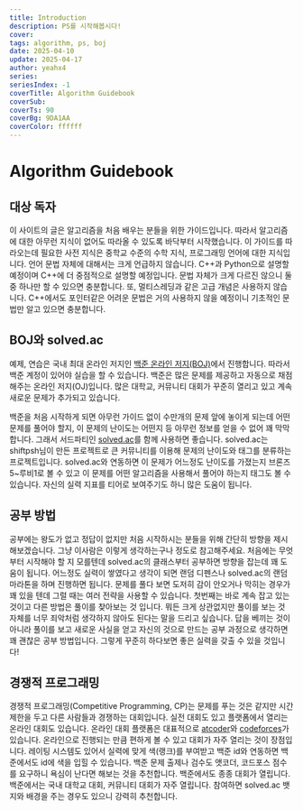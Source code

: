 ```yaml
---
title: Introduction
description: PS를 시작해봅시다!
cover:
tags: algorithm, ps, boj
date: 2025-04-10
update: 2025-04-17
author: yeahx4
series: 
seriesIndex: -1
coverTitle: Algorithm Guidebook
coverSub: 
coverTs: 90
coverBg: 9DA1AA
coverColor: ffffff
---
```


# Algorithm Guidebook

## 대상 독자

이 사이트의 글은 알고리즘을 처음 배우는 분들을 위한 가이드입니다. 따라서 알고리즘에 대한 아무런 지식이 없어도 따라올 수 있도록 바닥부터 시작했습니다. 이 가이드를 따라오는데 필요한 사전 지식은 중학교 수준의 수학 지식, 프로그래밍 언어에 대한 지식입니다. 언어 문법 자체에 대해서는 크게 언급하지 않습니다. C++과 Python으로 설명할 예정이며 C++에 더 중점적으로 설명할 예정입니다. 문법 자체가 크게 다르진 않으니 둘 중 하나만 할 수 있으면 충분합니다. 또, 멀티스레딩과 같은 고급 개념은 사용하지 않습니다. C++에서도 포인터같은 어려운 문법은 거의 사용하지 않을 예정이니 기초적인 문법만 알고 있으면 충분합니다.

## BOJ와 solved.ac

예제, 연습은 국내 최대 온라인 저지인 [백준 온라인 저지(BOJ)](https://www.acmicpc.net/)에서 진행합니다. 따라서 백준 계정이 있어야 실습을 할 수 있습니다. 백준은 많은 문제를 제공하고 자동으로 채점해주는 온라인 저지(OJ)입니다. 많은 대학교, 커뮤니티 대회가 꾸준히 열리고 있고 계속 새로운 문제가 추가되고 있습니다.

백준을 처음 시작하게 되면 아무런 가이드 없이 수만개의 문제 앞에 놓이게 되는데 어떤 문제를 풀어야 할지, 이 문제의 난이도는 어떤지 등 아무런 정보를 얻을 수 없어 꽤 막막합니다. 그래서 서드파티인 [solved.ac](https://solved.ac/en)를 함께 사용하면 좋습니다. solved.ac는 shiftpsh님이 만든 프로젝트로 큰 커뮤니티를 이용해 문제의 난이도와 태그를 분류하는 프로젝트입니다. solved.ac와 연동하면 이 문제가 어느정도 난이도를 가졌는지 브론즈5\~루비1로 볼 수 있고 이 문제를 어떤 알고리즘을 사용해서 풀어야 하는지 태그도 볼 수 있습니다. 자신의 실력 지표를 티어로 보여주기도 하니 많은 도움이 됩니다.

## 공부 방법

공부에는 왕도가 없고 정답이 없지만 처음 시작하시는 분들을 위해 간단히 방향을 제시해보겠습니다. 그냥 이사람은 이렇게 생각하는구나 정도로 참고해주세요. 처음에는 무엇부터 시작해야 할 지 모를텐데 solved.ac의 클래스부터 공부하면 방향을 잡는데 꽤 도움이 됩니다. 어느정도 실력이 쌓였다고 생각이 되면 랜덤 디펜스나 solved.ac의 랜덤 마라톤을 하며 진행하면 됩니다. 문제를 풀다 보면 도저히 감이 안오거나 막히는 경우가 꽤 있을 텐데 그럴 때는 여러 전략을 사용할 수 있습니다. 첫번째는 바로 계속 잡고 있는 것이고 다른 방법은 풀이를 찾아보는 것 입니다. 뭐든 크게 상관없지만 풀이를 보는 것 자체를 너무 죄악처럼 생각하지 않아도 된다는 말을 드리고 싶습니다. 답을 베끼는 것이 아니라 풀이를 보고 새로운 사실을 얻고 자신의 것으로 만드는 공부 과정으로 생각하면 꽤 괜찮은 공부 방법입니다. 그렇게 꾸준히 하다보면 좋은 실력을 갖출 수 있을 것입니다!

## 경쟁적 프로그래밍

경쟁적 프로그래밍(Competitive Programming, CP)는 문제를 푸는 것은 같지만 시간 제한을 두고 다른 사람들과 경쟁하는 대회입니다. 실전 대회도 있고 플랫폼에서 열리는 온라인 대회도 있습니다. 온라인 대회 플랫폼은 대표적으로 [atcoder](https://atcoder.jp/)와 [codeforces](https://codeforces.com/)가 있습니다. 온라인으로 진행되는 만큼 편하게 볼 수 있고 대회가 자주 열리는 것이 장점입니다. 레이팅 시스템도 있어서 실력에 맞게 색(랭크)를 부여받고 백준 id와 연동하면 백준에서도 id에 색을 입힐 수 있습니다. 백준 문제 출제나 검수도 앳코더, 코드포스 점수를 요구하니 욕심이 난다면 해보는 것을 추천합니다. 백준에서도 종종 대회가 열립니다. 백준에서는 국내 대학교 대회, 커뮤니티 대회가 자주 열립니다. 참여하면 solved.ac 뱃지와 배경을 주는 경우도 있으니 강력히 추천합니다.
